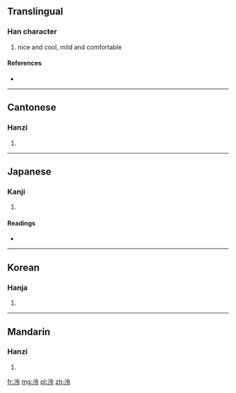 ==Translingual==

===Han character===
{{Han char|rn=85|rad=水|as=05|sn=8|four=3813<sub>7</sub>|canj=水人戈戈 (EOII)}}

# nice and cool, mild and comfortable

====References====
* {{Han ref|kx=0617.060|dkj=17306|dj=1012.040|hdz=31589.070|uh=6CE0|ud=27872|bh=AA7E|bd=43646}}

----

==Cantonese==

===Hanzi===
{{yue-hanzi|jyut=|y=ling4}}

# {{defn|Cantonese|sort=水05}}

----

==Japanese==

===Kanji===
{{ja-kanji|grade=|rs=水05}}

# {{defn|Japanese|sort=水05}}

====Readings====
* {{ja-readings|on=[[れい]] (rei), [[りょう]] (ryō), [[れん]] (ren)|kun=[[さとす]] (satosu)}}

----

==Korean==

===Hanja===
{{ko-hanja|hangeul=령>영|eumhun=|rv=ryeong>yeong|mr=ryŏng>yŏng|y=lyeng>yeng}}

# {{defn|Korean|sort=水05}}

----

==Mandarin==

===Hanzi===
{{cmn-hanzi|pin=[[líng]] ([[ling2]])|wg=ling<sup>2</sup>}}

# {{defn|Mandarin|sort=水05}}

[[fr:泠]]
[[mg:泠]]
[[pl:泠]]
[[zh:泠]]